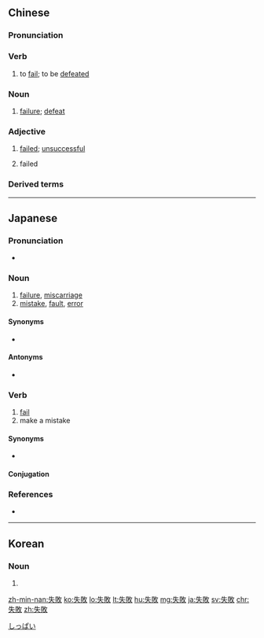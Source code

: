 {{also|失败}}
==Chinese==
{{zh-forms|s=失败}}

===Pronunciation===
{{zh-pron
|m=shībài
|c=sat1 baai6
|h=pfs=sṳt-phai
|mn=sit-pāi
|ma=Zh-shibài.ogg
|cat=v,n,a
}}

===Verb===
{{zh-verb}}

# {{lb|zh|intransitive}} to [[fail]]; to be [[defeat]]ed
#: {{zh-x|他們 的 計劃 註定 要 失敗。|Their plan is doomed to '''fail'''.}}

===Noun===
{{zh-noun}}

# [[failure]]; [[defeat]]
#: {{zh-x|最初 政府 不願 承認 失敗。|Initially the government was unwilling to acknowledge the '''defeat'''.}}

===Adjective===
{{zh-adj}}

# [[failed]]; [[unsuccessful]]
#: {{zh-x|她 是 最 偉大 的 女性，最 失敗 的 妻子{zi}。|She is the greatest woman but the '''worst''' wife.}}
#: {{zh-x|我 真 失敗。|I '''am''' such '''a failure'''.}}
# {{lb|zh|attributive}} failed {{gloss|of a state}}

===Derived terms===
{{zh-der|失敗國家}}

{{zh-cat|Elementary}}

----

==Japanese==
{{ja-kanjitab|しつ|k1=しっ|はい|k2=ぱい|yomi=on}}

===Pronunciation===
* {{ja-pron|しっぱい|y=o|dev=1|acc=0}}

===Noun===
{{ja-noun|しっぱい}}

# [[failure]], [[miscarriage]]
# [[mistake]], [[fault]], [[error]]

====Synonyms====
* {{sense|mistake}} {{ja-r|錯誤|さくご}}

====Antonyms====
* {{sense|failure}} {{ja-r|成功|せいこう}}

===Verb===
{{ja-verb-suru|tr=both|しっぱい}}

# [[fail]]
# make a mistake

====Synonyms====
* {{l|ja|しくじる}}

====Conjugation====
{{ja-suru|しっぱい}}

===References===
* {{R:Shogakukan}}

[[Category:Japanese basic words|しっぱい]]

----

==Korean==
{{ko-hanjatab|失|敗}}

===Noun===
{{ko-noun|rv=silpae|hangeul=실패}}

# {{hanja form of|실패|failure}}

[[zh-min-nan:失敗]]
[[ko:失敗]]
[[lo:失敗]]
[[lt:失敗]]
[[hu:失敗]]
[[mg:失敗]]
[[ja:失敗]]
[[sv:失敗]]
[[chr:失敗]]
[[zh:失敗]]